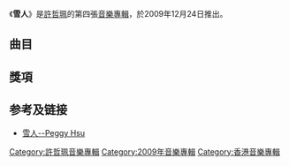 {{Album infobox | <!-- See Wikipedia:WikiProject_Albums -->
| Name        = 雪人
| Type        = [[專輯|專輯]]
| Artist      = [[許哲珮|許哲珮]]
| Cover       = 雪人.jpg
| Released    = 2009年12月24日
| Recorded    = 2009年
| Genre       = [[國語流行音樂|國語流行音樂]]
| Length      = 36分36秒
| Label       = [[彎的音樂|彎的音樂]]
| Last album  = [[美好的|美好的]]<br>（2009年）
| This album  = '''雪人'''<br>（2009年）
| Next album  = [[馬戲團1號|馬戲團1號]]<br>（2010年）
}}

《'''雪人'''》是[[許哲珮|許哲珮]]的第四張[[音樂專輯|音樂專輯]]，於2009年12月24日推出。

==曲目==
{{tracklist
| headline        = CD
| total_length    = 36:36

| all_music = [[許哲珮|許哲珮]]
| all_lyrics = [[許哲珮|許哲珮]]

| arranger_credits = yes
| producer_credits = yes
| longnote_column = yes

| title1         = Bad Time Story
| arranger1      = [[許哲珮|許哲珮]]
| producer1      = 許哲珮
| note1          = Intro
| longnote1      = 
| length1        = 0:56

| title2         = 無賴
| arranger2      = [[林揮斌|林揮斌]]
| producer2      = 林揮斌<br>許哲珮
| longnote2      = 
| length2        = 3:17

| title3         = Hide and Seek
| arranger3      = 
| producer3      = 許哲珮
| note3          = Interlude
| longnote3      = 
| length3        = 0:21

| title4         = 蠅
| arranger4      = 許哲珮
| producer4      = 許哲珮<br>[[陳建良|陳建良]]
| longnote4      = 
| length4        = 3:59

| title5         = 櫻花雪
| arranger5      = [[周恆毅|周恆毅]]
| producer5      = 許哲珮<br>陳建良
| longnote5      = 
| length5        = 4:36

| title6         = 沒落貴族
| arranger6      = 林揮斌
| producer6      = 林揮斌<br>許哲珮
| longnote6      = 
| length6        = 5:29

| title7         = Ice Hotel
| arranger7      = 林揮斌
| producer7      = 林揮斌<br>許哲珮
| longnote7      = 
| length7        = 4:27

| title8         = You love me
| arranger8      = [[旺福|姚小民]]<br>許哲珮
| producer8      = 許哲珮<br>陳建良
| longnote8      = 
| length8        = 3:41

| title9         = 雪人
| arranger9      = 許哲珮
| producer9      = 許哲珮
| longnote9      = 
| length9        = 4:02

| title10        = 樹
| arranger10     = [[王豫民|王豫民]]
| producer10     = 林揮斌<br>許哲珮
| longnote10     = 
| length10       = 4:26

| title11        = Little Snowman
| arranger11     = 許哲珮
| producer11     = 許哲珮
| note11         = Outro
| longnote11     = 
| length11       = 1:16
}}

==獎項==

==参考及链接==
* [http://www.peggyhsu.com/?album=%e9%9b%aa%e4%ba%ba/ 雪人--Peggy Hsu] {{Wayback|url=http://www.peggyhsu.com/?album=%E9%9B%AA%E4%BA%BA%2F |date=20160820090107 }}
[[Category:許哲珮音樂專輯|Category:許哲珮音樂專輯]]
[[Category:2009年音樂專輯|Category:2009年音樂專輯]]
[[Category:香港音樂專輯|Category:香港音樂專輯]]